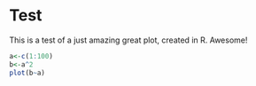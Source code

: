 # Test

This is a test of a just amazing great plot, created in R. Awesome! 
```r
a<-c(1:100)
b<-a^2
plot(b~a)
```
